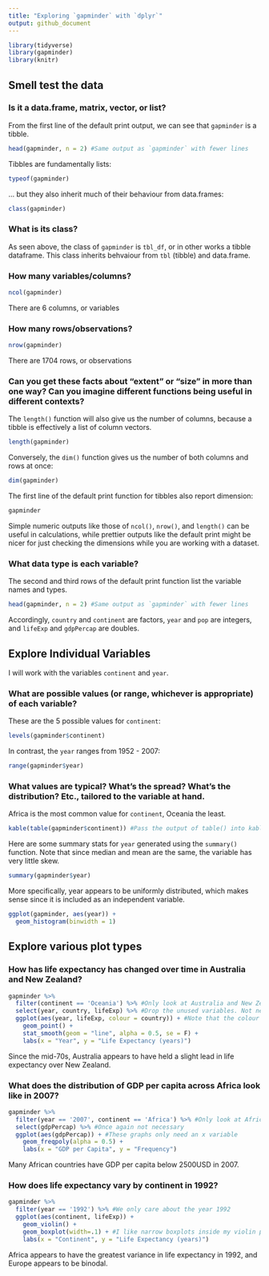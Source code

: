 ```yaml
---
title: "Exploring `gapminder` with `dplyr`"
output: github_document
---
```


```r
library(tidyverse)
library(gapminder)
library(knitr)
```

## Smell test the data

### Is it a data.frame, matrix, vector, or list?

From the first line of the default print output, we can see that `gapminder` is a tibble.

```r
head(gapminder, n = 2) #Same output as `gapminder` with fewer lines
```

Tibbles are fundamentally lists:

```r
typeof(gapminder)
```

... but they also inherit much of their behaviour from data.frames:

```r
class(gapminder)
```

### What is its class?

As seen above, the class of `gapminder` is `tbl_df`, or in other works a tibble dataframe. This class inherits behvaiour from `tbl` (tibble) and data.frame.

### How many variables/columns?

```r
ncol(gapminder)
```

There are 6 columns, or variables

### How many rows/observations?

```r
nrow(gapminder)
```

There are 1704 rows, or observations

### Can you get these facts about “extent” or “size” in more than one way? Can you imagine different functions being useful in different contexts?

The `length()` function will also give us the number of columns, because a tibble is effectively a list of column vectors.

```r
length(gapminder)
```

Conversely, the `dim()` function gives us the number of both columns and rows at once:

```r
dim(gapminder)
```

The first line of the default print function for tibbles also report dimension:
```r
gapminder
```

Simple numeric outputs like those of `ncol()`, `nrow()`, and `length()` can be useful in calculations, while prettier outputs like the default print might be nicer for just checking the dimensions while you are working with a dataset.

### What data type is each variable?

The second and third rows of the default print function list the variable names and types.

```r
head(gapminder, n = 2) #Same output as `gapminder` with fewer lines
```

Accordingly, `country` and `continent` are factors, `year` and `pop` are integers, and `lifeExp` and `gdpPercap` are doubles.


## Explore Individual Variables

I will work with the variables `continent` and `year`.

### What are possible values (or range, whichever is appropriate) of each variable?

These are the 5 possible values for `continent`:

```r
levels(gapminder$continent)
```

In contrast, the `year` ranges from 1952 - 2007:

```r
range(gapminder$year)
```

### What values are typical? What’s the spread? What’s the distribution? Etc., tailored to the variable at hand.

Africa is the most common value for `continent`, Oceania the least.
```r
kable(table(gapminder$continent)) #Pass the output of table() into kable() for prettier output
```

Here are some summary stats for `year` generated using the `summary()` function. Note that since median and mean are the same, the variable has very little skew.
```r
summary(gapminder$year)
```

More specifically, year appears to be uniformly distributed, which makes sense since it is included as an independent variable.

```r
ggplot(gapminder, aes(year)) +
  geom_histogram(binwidth = 1)
```

## Explore various plot types

### How has life expectancy has changed over time in Australia and New Zealand?

```r
gapminder %>%
  filter(continent == 'Oceania') %>% #Only look at Australia and New Zealand
  select(year, country, lifeExp) %>% #Drop the unused variables. Not necessary, but just to say I did use select()
  ggplot(aes(year, lifeExp, colour = country)) + #Note that the colour argument in aes will group the data for us
    geom_point() +
    stat_smooth(geom = "line", alpha = 0.5, se = F) +
    labs(x = "Year", y = "Life Expectancy (years)")
```

Since the mid-70s, Australia appears to have held a slight lead in life expectancy over New Zealand.

### What does the distribution of GDP per capita across Africa look like in 2007?

```r
gapminder %>%
  filter(year == '2007', continent == 'Africa') %>% #Only look at African countries in 2007
  select(gdpPercap) %>% #Once again not necessary
  ggplot(aes(gdpPercap)) + #These graphs only need an x variable
    geom_freqpoly(alpha = 0.5) +
    labs(x = "GDP per Capita", y = "Frequency")
```

Many African countries have GDP per capita below 2500USD in 2007.

### How does life expectancy vary by continent in 1992?

```r
gapminder %>%
  filter(year == '1992') %>% #We only care about the year 1992
  ggplot(aes(continent, lifeExp)) +
    geom_violin() +
    geom_boxplot(width=.1) + #I like narrow boxplots inside my violin plots to see quartiles better
    labs(x = "Continent", y = "Life Expectancy (years)")
```

Africa appears to have the greatest variance in life expectancy in 1992, and Europe appears to be binodal.
